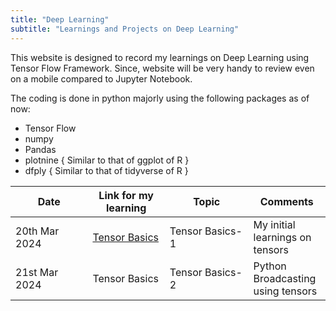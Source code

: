 ```yaml
---
title: "Deep Learning"
subtitle: "Learnings and Projects on Deep Learning"
---
```


This website is designed to record my learnings on Deep Learning using Tensor Flow Framework. Since, website will be very handy to review even on a mobile compared to Jupyter Notebook.

The coding is done in python majorly using the following packages as of now:

-   Tensor Flow
-   numpy
-   Pandas
-   plotnine { Similar to that of ggplot of R }
-   dfply { Similar to that of tidyverse of R }

| Date          | Link for my learning                           | Topic           | Comments                          |
|------------------|------------------|-------------------|------------------|
| 20th Mar 2024 | [Tensor Basics](posts/tensor-basic-part1.html) | Tensor Basics-1 | My initial learnings on tensors   |
| 21st Mar 2024 | Tensor Basics                                  | Tensor Basics-2 | Python Broadcasting using tensors |